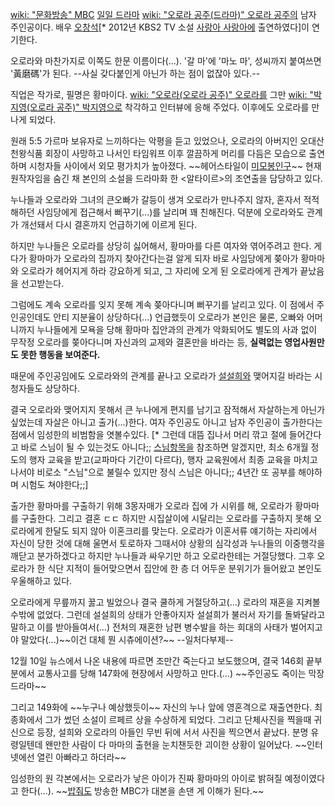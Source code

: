 [[wiki: "문화방송" MBC]] [[일일 드라마]] [[wiki: "오로라 공주(드라마)" 오로라 공주]]의 남자 주인공이다. 배우 [[오창석]][* 2012년 KBS2 TV 소설 [[사랑아 사랑아]]에 출연하였다]이 연기한다.

오로라와 마찬가지로 이쪽도 한문 이름이다(...). '갈 마'에 '마노 마', 성씨까지 붙여쓰면 '黃磨碼'가 된다. --사실 갖다붙인게 아닌가 하는 점이 없잖아 있다.--

직업은 작가로, 필명은 황마이다. [[wiki: "오로라(오로라 공주)" 오로라]]를 그만 [[wiki: "박지영(오로라 공주)" 박지영]]으로 착각하고 인터뷰에 응해 주었다. 이후에도 오로라를 만나게 되었다.

원래 5:5 가르마 보유자로 느끼하다는 악평을 듣고 있었으나, 오로라의 아버지인 오대산 천왕식품 회장이 사망하고 나서인 타임워프 이후 깔끔하게 머리를 다듬은 모습으로 출연하며 시청자들 사이에서 외모 평가치가 높아졌다. ~~헤어스타일이 [[미모봉인구]]~~ 현재 원작자임을 숨긴 채 본인의 소설을 드라마화 한 <알타이르>의 조연출을 담당하고 있다.

누나들과 오로라와 그녀의 큰오빠가 갈등이 생겨 오로라가 만나주지 않자, 혼자서 적적해하던 사임당에게 접근해서 뻐꾸기(...)를 날리며 꽤 친해진다. 덕분에 오로라와도 관계가 개선돼서 다시 결혼까지 언급하기에 이르게 된다.

하지만 누나들은 오로라를 상당히 싫어해서, 황마마를 다른 여자와 엮어주려고 한다. 게다가 황마마가 오로라의 집까지 찾아간다는걸 알게 되자 바로 사임당에게 쫒아가 황마마와 오로라가 헤어지게 하라 강요하게 되고, 그 자리에 오게 된 오로라에게 관계가 끝났음을 선고받는다.

그럼에도 계속 오로라를 잊지 못해 계속 쫒아다니며 뻐꾸기를 날리고 있다. 이 점에서 주인공인데도 안티 지분율이 상당하다(...) 언급했듯이 오로라가 본인은 물론, 오빠와 어머니까지 누나들에게 모욕을 당해 황마마 집안과의 관계가 악화되어도 별도의 사과 없이 무작정 오로라를 쫒아다니며 자신과의 교제와 결혼만을 바라는 등, '''실력없는 영업사원만도 못한 행동을 보여준다.'''

때문에 주인공임에도 오로라와의 관계를 끝나고 오로라가 [[설설희]]와 맺어지길 바라는 시청자들도 상당하다.

결국 오로라와 맺어지지 못해서 큰 누나에게 편지를 남기고 잠적해서 자살하는게 아닌가 싶었는데 자살은 아니고 출가(...)한다. 여자 주인공도 아니고 남자 주인공이 출가한다는 점에서 임성한의 비범함을 엿볼수있다. [* 그런데 대뜸 집나서 머리 깎고 절에 들어간다고 바로 스님이 될 수 있는것도 아니다;; [[스님]]항목을 참조하면 알겠지만, 최소 6개월 정도의 행자 교육을 받고(교파마다 기간이 다르다), 행자 교육원에서 최종 교육을 마치고 나서야 비로소 "스님"으로 불릴수 있지만 정식 스님은 아니다;; 4년간 또 공부를 해야하며 시험도 쳐야한다;;]

출가한 황마마를 구출하기 위해 3몽자매가 오로라 집에 가 시위를 해, 오로라가 황마마를 구출한다. 그리고 결혼 ㄷㄷ
하지만 시집살이에 시달리는 오로라를 구출하지 못해 오로라에게 한달도 되지 않아 이혼크리를 맞는다. 오로라가 이혼서류 얘기하는 자리에서 자신이 당한 것에 대해 울면서 토로하자 그때서야 상황의 심각성과 누나들의 이중행각을 깨닫고 분가하겠다고 하지만 누나들과 싸우기만 하고 오로라한테는 거절당했다. 그후 오로라가 한 식단 지적이 들어맞으면서 집안에 한 층 더 어두운 분위기가 들어왔고 본인도 우울해하고 있다.

오로라에게 무릎까지 꿇고 빌었으나 결국 쿨하게 거절당하고(...) 로라의 재혼을 지켜볼수밖에 없었다. 그런데 설설희의 상태가 안좋아지자 설설희가 불러서 자기를 돌봐달라고 말하고 이를 받아들여서(...) 전처의 재혼한 남편 병수발을 하는 희대의 사태가 벌어지고야 말았다(...)~~이건 대체 뭔 시츄에이션?~~ --일처다부제--

12월 10일 뉴스에서 나온 내용에 따르면 조만간 죽는다고 보도했으며, 결국 146회 끝부분에서 교통사고를 당해 147화에 현장에서 사망하고 만다.(...) ~~주인공도 죽이는 막장드라마~~

그리고 149화에 ~~누구나 예상했듯이~~ 자신의 누나 앞에 영혼격으로 재출연한다. 최종화에서 그가 썼던 소설이 르페르 상을 수상하게 되었다. 그리고 단체사진을 찍을때 귀신으로 등장, 설희와 오로라의 아들인 무빈 뒤에 서서 사진을 찍으면서 끝났다. 분명 유령일텐데 왠만한 사람이 다 마마의 출현을 눈치챈듯한 괴이한 상황이 일어났다.  ~~인터넷에선 열린 아빠라고 하더라~~

임성한의 원 각본에서는 오로라가 낳은 아이가 진짜 황마마의 아이로 밝혀질 예정이였다고 한다(...). ~~[[밥줘]]도 방송한 MBC가 대본을 손댄 게 이해가 된다.~~
